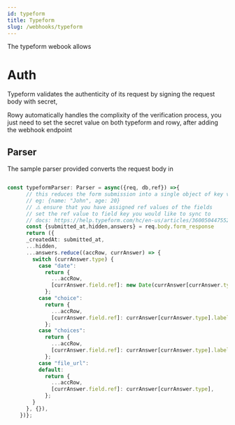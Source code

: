 ```yaml
---
id: typeform
title: Typeform
slug: /webhooks/typeform
---
```


The typeform webook allows 

# Auth

Typeform validates the authenticity of its request by signing the request body with secret,

Rowy automatically handles the complixity of the verification process, 
you just need to set the secret value on both typeform and rowy, after adding the webhook endpoint


## Parser

The sample parser provided converts the request body in 


```typescript

const typeformParser: Parser = async({req, db,ref}) =>{
      // this reduces the form submission into a single object of key value pairs
      // eg: {name: "John", age: 20}
      // ⚠️ ensure that you have assigned ref values of the fields
      // set the ref value to field key you would like to sync to
      // docs: https://help.typeform.com/hc/en-us/articles/360050447552-Block-reference-format-restrictions
      const {submitted_at,hidden,answers} = req.body.form_response
      return ({
      _createdAt: submitted_at,
      ...hidden,
      ...answers.reduce((accRow, currAnswer) => {
        switch (currAnswer.type) {
          case "date":
            return {
              ...accRow,
              [currAnswer.field.ref]: new Date(currAnswer[currAnswer.type]),
            };
          case "choice":
            return {
              ...accRow,
              [currAnswer.field.ref]: currAnswer[currAnswer.type].label,
            };
          case "choices":
            return {
              ...accRow,
              [currAnswer.field.ref]: currAnswer[currAnswer.type].labels,
            };
          case "file_url":
          default:
            return {
              ...accRow,
              [currAnswer.field.ref]: currAnswer[currAnswer.type],
            };
        }
      }, {}),
    })};

```
